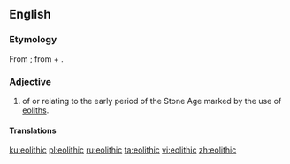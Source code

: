==English==

===Etymology===
From {{der|en|fr|éolithique}}; from {{der|en|grc|Ἠώς||dawn}} + {{m|grc|λίθος||stone}} {{suffix||ic|lang=en}}.

===Adjective===
{{en-adj|-}}

# {{lb|en|archaeology}} of or relating to the early period of the Stone Age marked by the use of [[eolith]]s.

====Translations====
{{trans-top|of or relating to the early period of the Stone Age marked by the use of eoliths}}
{{trans-mid}}
{{trans-bottom}}

[[ku:eolithic]]
[[pl:eolithic]]
[[ru:eolithic]]
[[ta:eolithic]]
[[vi:eolithic]]
[[zh:eolithic]]